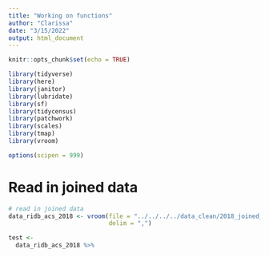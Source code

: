 ```yaml
---
title: "Working on functions"
author: "Clarissa"
date: "3/15/2022"
output: html_document
---
```


```r
knitr::opts_chunk$set(echo = TRUE)

library(tidyverse)
library(here)
library(janitor)
library(lubridate)
library(sf)
library(tidycensus)
library(patchwork)
library(scales)
library(tmap)
library(vroom)

options(scipen = 999)
```


# Read in joined data

```r
# read in joined data
data_ridb_acs_2018 <- vroom(file = "../../../../data_clean/2018_joined_data.csv",
                            delim = ",")
```





```r
test <- 
  data_ridb_acs_2018 %>% 
  
```






